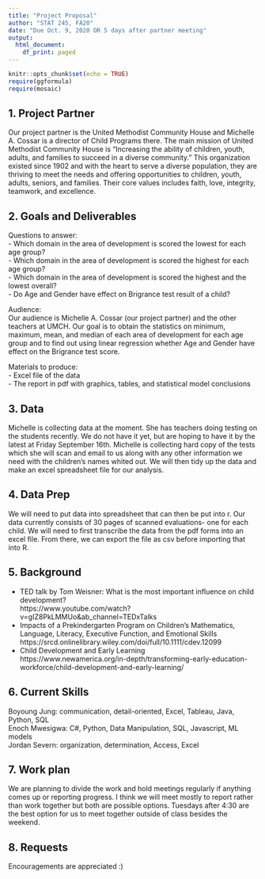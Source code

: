 ```yaml
---
title: "Project Proposal"
author: "STAT 245, FA20"
date: "Due Oct. 9, 2020 OR 5 days after partner meeting"
output:
  html_document:
    df_print: paged
---
```


```r
knitr::opts_chunk$set(echo = TRUE)
require(ggformula)
require(mosaic)
```

## 1. Project Partner
Our project partner is the United Methodist Community House and Michelle A. Cossar is a director of Child Programs there. The main mission of United Methodist Community House is "Increasing the ability of children, youth, adults, and families to succeed in a diverse community." This organization existed since 1902 and with the heart to serve a diverse population, they are thriving to meet the needs and offering opportunities to children, youth, adults, seniors, and families. Their core values includes faith, love, integrity, teamwork, and excellence. 

## 2. Goals and Deliverables
Questions to answer:  
- Which domain in the area of development is scored the lowest for each age group?  
- Which domain in the area of development is scored the highest for each age group?  
- Which domain in the area of development is scored the highest and the lowest overall?  
- Do Age and Gender have effect on Brigrance test result of a child?     
  

Audience:  
Our audience is Michelle A. Cossar (our project partner) and the other teachers at UMCH. Our goal is to obtain the statistics on minimum, maximum, mean, and median of each area of development for each age group and to find out using linear regression whether Age and Gender have effect on the Brigrance test score.  

Materials to produce:  
- Excel file of the data  
- The report in pdf with graphics, tables, and statistical model conclusions  


## 3. Data
Michelle is collecting data at the moment. She has teachers doing testing on the students recently. We do not have it yet, but are hoping to have it by the latest at Friday September 16th. Michelle is collecting hard copy of the tests which she will scan and email to us along with any other information we need with the children's names whited out. We will then tidy up the data and make an excel spreadsheet file for our analysis.


## 4. Data Prep
We will need to put data into spreadsheet that can then be put into r. Our data currently consists of 30 pages of scanned evaluations- one for each child. We will need to first transcribe the data from the pdf forms into an excel file. From there, we can export the file as csv before importing that into R. 


## 5. Background  
- TED talk by Tom Weisner: What is the most important influence on child development?  
https://www.youtube.com/watch?v=gIZ8PkLMMUo&ab_channel=TEDxTalks  
- Impacts of a Prekindergarten Program on Children's Mathematics, Language, Literacy, Executive Function, and Emotional Skills  
https://srcd.onlinelibrary.wiley.com/doi/full/10.1111/cdev.12099  
- Child Development and Early Learning  
https://www.newamerica.org/in-depth/transforming-early-education-workforce/child-development-and-early-learning/  

## 6. Current Skills 
Boyoung Jung: communication, detail-oriented, Excel, Tableau, Java, Python, SQL  
Enoch Mwesigwa: C#, Python, Data Manipulation, SQL, Javascript, ML models  
Jordan Severn: organization, determination, Access, Excel  

## 7. Work plan
We are planning to divide the work and hold meetings regularly if anything comes up or reporting progress. I think we will meet mostly to report rather than work together but both are possible options. Tuesdays after 4:30 are the best option for us to meet together outside of class besides the weekend. 

## 8. Requests
Encouragements are appreciated :)